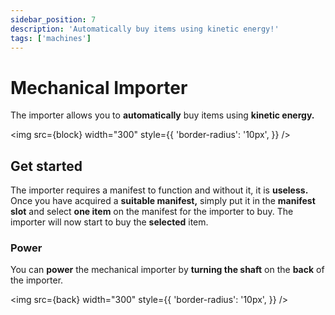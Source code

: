 ```yaml
---
sidebar_position: 7
description: 'Automatically buy items using kinetic energy!'
tags: ['machines']
---
```



# Mechanical Importer

The importer allows you to **automatically** buy items using **kinetic energy.**

<img
	src={block}
	width="300"
	style={{
		'border-radius': '10px',
	}}
/>

## Get started

The importer requires a manifest to function and without it, it is **useless.**
Once you have acquired a **suitable manifest,** simply put it in the **manifest slot** and select **one item** on the manifest for the importer to buy.
The importer will now start to buy the **selected** item.

### Power

You can **power** the mechanical importer by **turning the shaft** on the **back** of the importer.

<img
	src={back}
	width="300"
	style={{
		'border-radius': '10px',
	}}
/>

